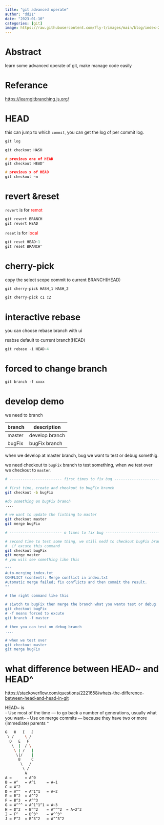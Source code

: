 ```yaml
---
title: "git advanced operate"
author: "dd21"
date: "2023-01-10"
categories: [git]
image: https://raw.githubusercontent.com/fly-t/images/main/blog/index-2023-01-10-13-10-48.png
---
```


# Abstract

learn some advanced operate of git, make manage code easily

# Referance

[https://learngitbranching.js.org/](https://learngitbranching.js.org/)

# HEAD

this can jump to which `commit`, you can get the log of per commit log.

```c
git log

git checkout HASH

# previous one of HEAD
git checkout HEAD^

# previous x of HEAD
git checkout ~n
```

# revert &reset

`revert` is for <font color='red'> remot </font>

```c
git revert BRANCH
git revert HEAD
```

`reset` is for <font color='red'> local </font>

```c
git reset HEAD~1
git reset BRANCH^
```

# cherry-pick

copy the select scope commit to current BRANCH(HEAD)

```c
git cherry-pick HASH_1 HASH_2

git cherry-pick c1 c2
```

# interactive rebase

you can choose rebase branch with ui

reabse default to current branch(HEAD)

```c
git rebase -i HEAD~4
```

# forced to change branch

```c
git branch -f xxxx
```


# develop demo

we need to branch

|  branch    |   description  |
| ------------- | ------------- |
|  master   |   develop branch   |
|  bugFix   |   bugFix branch   |

when we develop at master branch, bug we want to test or debug somethig.

we need checkout to `bugFix` branch to test something, when we test over we checkout to `master`.

``` bash
# ------------------------ first times to fix bug --------------------------------

# first time, create and checkout to bugFix branch
git checkout -b bugFix

#do something on bugFix branch
....

# we want to update the fixthing to master
git checkout master 
git merge bugFix
```

``` bash
# ------------------------ n times to fix bug --------------------------------

# second time to test some thing, we still nedd to checkout bugFix branch
#  if excute this command
git checkout bugFix
git merge master
# you will see something like this

"""
Auto-merging index.txt
CONFLICT (content): Merge conflict in index.txt
Automatic merge failed; fix conflicts and then commit the result.
""

# the right command like this

# siwtch to bugFix then merge the branch what you wanto test or debug
git checkout bugFix
# -f means forced to excute 
git branch -f master

# then you can test on debug branch
....

# when we test over 
git checkout master 
git merge bugFix
```


# what difference between HEAD~ and HEAD^

[https://stackoverflow.com/questions/2221658/whats-the-difference-between-head-and-head-in-git](https://stackoverflow.com/questions/2221658/whats-the-difference-between-head-and-head-in-git)

HEAD~ is  
 - Use most of the time — to go back a number of generations, usually what you want`~`
 - Use on merge commits — because they have two or more (immediate) parents `^`

``` bash
G   H   I   J
 \ /     \ /
  D   E   F
   \  |  / \
    \ | /   |
     \|/    |
      B     C
       \   /
        \ /
         A
A =      = A^0
B = A^   = A^1     = A~1
C = A^2
D = A^^  = A^1^1   = A~2
E = B^2  = A^^2
F = B^3  = A^^3
G = A^^^ = A^1^1^1 = A~3
H = D^2  = B^^2    = A^^^2  = A~2^2
I = F^   = B^3^    = A^^3^
J = F^2  = B^3^2   = A^^3^2
```